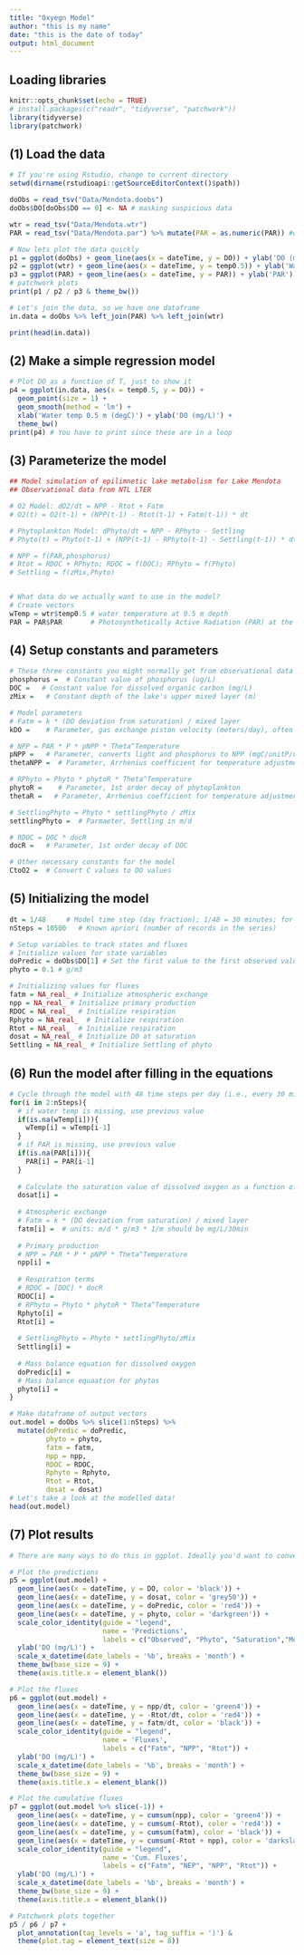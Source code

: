 ```yaml
---
title: "Oxyegn Model"
author: "this is my name"
date: "this is the date of today"
output: html_document
---
```




## Loading libraries
```r
knitr::opts_chunk$set(echo = TRUE)
# install.packages(c("readr", "tidyverse", "patchwork"))
library(tidyverse)
library(patchwork)
```



## (1) Load the data
```r

# If you're using Rstudio, change to current directory
setwd(dirname(rstudioapi::getSourceEditorContext()$path))

doObs = read_tsv("Data/Mendota.doobs")
doObs$DO[doObs$DO == 0] <- NA # masking suspicious data

wtr = read_tsv("Data/Mendota.wtr")
PAR = read_tsv("Data/Mendota.par") %>% mutate(PAR = as.numeric(PAR)) #dataset has non-numeric characters

# Now lets plot the data quickly
p1 = ggplot(doObs) + geom_line(aes(x = dateTime, y = DO)) + ylab('DO (mg/L)')
p2 = ggplot(wtr) + geom_line(aes(x = dateTime, y = temp0.5)) + ylab('Water temp 0.5 m (degC)')
p3 = ggplot(PAR) + geom_line(aes(x = dateTime, y = PAR)) + ylab('PAR')
# patchwork plots
print(p1 / p2 / p3 & theme_bw())

# Let's join the data, so we have one dataframe
in.data = doObs %>% left_join(PAR) %>% left_join(wtr)

print(head(in.data))
```

## (2) Make a simple regression model
```r
# Plot DO as a function of T, just to show it
p4 = ggplot(in.data, aes(x = temp0.5, y = DO)) + 
  geom_point(size = 1) +
  geom_smooth(method = 'lm') + 
  xlab('Water temp 0.5 m (degC)') + ylab('DO (mg/L)') +
  theme_bw()
print(p4) # You have to print since these are in a loop 

```



## (3) Parameterize the model
```r
## Model simulation of epilimnetic lake metabolism for Lake Mendota
## Observational data from NTL LTER

# O2 Model: dO2/dt = NPP - Rtot + Fatm
# O2(t) = O2(t-1) + (NPP(t-1) - Rtot(t-1) + Fatm(t-1)) * dt

# Phytoplankton Model: dPhyto/dt = NPP - RPhyto - Settling
# Phyto(t) = Phyto(t-1) + (NPP(t-1) - RPhyto(t-1) - Settling(t-1)) * dt

# NPP = f(PAR,phosphorus)
# Rtot = RDOC + RPhyto; RDOC = f(DOC); RPhyto = f(Phyto)
# Settling = f(zMix,Phyto)


# What data do we actually want to use in the model?
# Create vectors
wTemp = wtr$temp0.5 # water temperature at 0.5 m depth
PAR = PAR$PAR       # Photosynthetically Active Radiation (PAR) at the water surface
```



## (4) Setup constants and parameters
```r
# These three constants you might normally get from observational data
phosphorus =  # Constant value of phosphorus (ug/L)
DOC =   # Constant value for dissolved organic carbon (mg/L)
zMix =   # Constant depth of the lake's upper mixed layer (m)

# Model parameters
# Fatm = k * (DO deviation from saturation) / mixed layer
kDO =    # Parameter, gas exchange piston velocity (meters/day), often calculated from, e.g., wind speed

# NPP = PAR * P * pNPP * Theta^Temperature
pNPP =   # Parameter, converts light and phosphorus to NPP (mgC/unitP/unitLight)
thetaNPP =  # Parameter, Arrhenius coefficient for temperature adjustment for NPP

# RPhyto = Phyto * phytoR * Theta^Temperature
phytoR =    # Parameter, 1st order decay of phytoplankton
thetaR =   # Parameter, Arrhenius coefficient for temperature adjustment for respiration

# SettlingPhyto = Phyto * settlingPhyto / zMix
settlingPhyto =  # Parmaeter, Settling in m/d

# RDOC = DOC * docR
docR =   # Parameter, 1st order decay of DOC

# Other necessary constants for the model
CtoO2 =  # Convert C values to DO values

```



## (5) Initializing the model
```r
dt = 1/48     # Model time step (day fraction); 1/48 = 30 minutes; for now, has to be synchronized with 30 min met data
nSteps = 10500   # Known apriori (number of records in the series)

# Setup variables to track states and fluxes
# Initialize values for state variables
doPredic = doObs$DO[1] # Set the first value to the first observed value
phyto = 0.1 # g/m3

# Initializing values for fluxes
fatm = NA_real_ # Initialize atmospheric exchange
npp = NA_real_ # Initialize primary production
RDOC = NA_real_  # Initialize respiration
Rphyto = NA_real_  # Initialize respiration
Rtot = NA_real_  # Initialize respiration
dosat = NA_real_ # Initialize DO at saturation
Settling = NA_real_ # Initialize Settling of phyto


```



## (6) Run the model after filling in the equations
```r
# Cycle through the model with 48 time steps per day (i.e., every 30 min)
for(i in 2:nSteps){
  # if water temp is missing, use previous value
  if(is.na(wTemp[i])){
    wTemp[i] = wTemp[i-1]
  }
  # if PAR is missing, use previous value
  if(is.na(PAR[i])){
    PAR[i] = PAR[i-1]
  }
  
  # Calculate the saturation value of dissolved oxygen as a function of temperature 
  dosat[i] = 
  
  # Atmospheric exchange
  # Fatm = k * (DO deviation from saturation) / mixed layer
  fatm[i] =  # units: m/d * g/m3 * 1/m should be mg/L/30min 
  
  # Primary production
  # NPP = PAR * P * pNPP * Theta^Temperature
  npp[i] = 
  
  # Respiration terms
  # RDOC = [DOC] * docR
  RDOC[i] = 
  # RPhyto = Phyto * phytoR * Theta^Temperature
  Rphyto[i] = 
  Rtot[i] = 
  
  # SettlingPhyto = Phyto * settlingPhyto/zMix
  Settling[i] = 
  
  # Mass balance equation for dissolved oxygen
  doPredic[i] = 
  # Mass balance equaation for phytos
  phyto[i] = 
}

# Make dataframe of output vectors 
out.model = doObs %>% slice(1:nSteps) %>% 
  mutate(doPredic = doPredic,
         phyto = phyto,
         fatm = fatm, 
         npp = npp, 
         RDOC = RDOC, 
         Rphyto = Rphyto, 
         Rtot = Rtot, 
         dosat = dosat)
# Let's take a look at the modelled data!
head(out.model)

```



## (7) Plot results
```r
# There are many ways to do this in ggplot. Ideally you'd want to convert the dataframes from wide to long, but the code below uses the wide format

# Plot the predictions
p5 = ggplot(out.model) +
  geom_line(aes(x = dateTime, y = DO, color = 'black')) +
  geom_line(aes(x = dateTime, y = dosat, color = 'grey50')) +
  geom_line(aes(x = dateTime, y = doPredic, color = 'red4')) +
  geom_line(aes(x = dateTime, y = phyto, color = 'darkgreen')) +
  scale_color_identity(guide = "legend",
                       name = 'Predictions',
                       labels = c("Observed", "Phyto", "Saturation","Modeled")) +
  ylab('DO (mg/L)') +
  scale_x_datetime(date_labels = '%b', breaks = 'month') +
  theme_bw(base_size = 9) +
  theme(axis.title.x = element_blank())

# Plot the fluxes
p6 = ggplot(out.model) +
  geom_line(aes(x = dateTime, y = npp/dt, color = 'green4')) +
  geom_line(aes(x = dateTime, y = -Rtot/dt, color = 'red4')) +
  geom_line(aes(x = dateTime, y = fatm/dt, color = 'black')) +
  scale_color_identity(guide = "legend",
                       name = 'Fluxes',
                       labels = c("Fatm", "NPP", "Rtot")) +
  ylab('DO (mg/L)') +
  scale_x_datetime(date_labels = '%b', breaks = 'month') +
  theme_bw(base_size = 9) +
  theme(axis.title.x = element_blank())

# Plot the cumulative fluxes
p7 = ggplot(out.model %>% slice(-1)) +
  geom_line(aes(x = dateTime, y = cumsum(npp), color = 'green4')) +
  geom_line(aes(x = dateTime, y = cumsum(-Rtot), color = 'red4')) +
  geom_line(aes(x = dateTime, y = cumsum(fatm), color = 'black')) +
  geom_line(aes(x = dateTime, y = cumsum(-Rtot + npp), color = 'darkslateblue')) +
  scale_color_identity(guide = "legend",
                       name = 'Cum. Fluxes',
                       labels = c("Fatm", "NEP", "NPP", "Rtot")) +
  ylab('DO (mg/L)') +
  scale_x_datetime(date_labels = '%b', breaks = 'month') +
  theme_bw(base_size = 9) +
  theme(axis.title.x = element_blank())

# Patchwork plots together
p5 / p6 / p7 + 
  plot_annotation(tag_levels = 'a', tag_suffix = ')') & 
  theme(plot.tag = element_text(size = 8))


```


